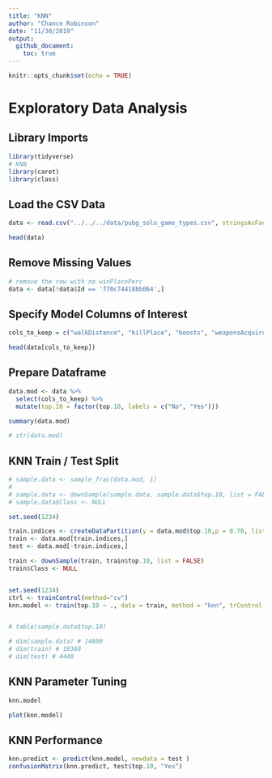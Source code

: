 ```yaml
---
title: "KNN"
author: "Chance Robinson"
date: "11/30/2019"
output: 
  github_document:
    toc: true
---
```


```r
knitr::opts_chunk$set(echo = TRUE)
```

# Exploratory Data Analysis

## Library Imports


```r
library(tidyverse)
# KNN
library(caret)
library(class)
```



## Load the CSV Data

```r
data <- read.csv("../../../data/pubg_solo_game_types.csv", stringsAsFactors=FALSE)

```


```r
head(data)
```

## Remove Missing Values

```r
# remove the row with no winPlacePerc   
data <- data[!data$Id == 'f70c74418bb064',]
```



## Specify Model Columns of Interest

```r
cols_to_keep = c("walkDistance", "killPlace", "boosts", "weaponsAcquired", "damageDealt", "heals", "kills", "top.10")

head(data[cols_to_keep])


```


## Prepare Dataframe

```r
data.mod <- data %>%
  select(cols_to_keep) %>%
  mutate(top.10 = factor(top.10, labels = c("No", "Yes"))) 

summary(data.mod)

# str(data.mod)

```

## KNN Train / Test Split

```r

# sample.data <- sample_frac(data.mod, 1)
# 
# sample.data <- downSample(sample.data, sample.data$top.10, list = FALSE)
# sample.data$Class <- NULL

set.seed(1234)

train.indices <- createDataPartition(y = data.mod$top.10,p = 0.70, list = FALSE)
train <- data.mod[train.indices,]
test <- data.mod[-train.indices,]

train <- downSample(train, train$top.10, list = FALSE)
train$Class <- NULL


set.seed(1234)
ctrl <- trainControl(method="cv")
knn.model <- train(top.10 ~ ., data = train, method = "knn", trControl = ctrl, preProcess = c("center","scale"), tuneLength = 10)


# table(sample.data$top.10)

# dim(sample.data) # 14800     
# dim(train) # 10360     
# dim(test) # 4440   


```


## KNN Parameter Tuning

```r

knn.model

plot(knn.model)


```



## KNN Performance

```r
knn.predict <- predict(knn.model, newdata = test )
confusionMatrix(knn.predict, test$top.10, "Yes")
```







